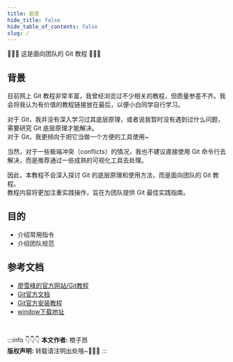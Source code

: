 ```yaml
---
title: 前言
hide_title: false
hide_table_of_contents: false
slug: /
---
```


👏👏👏 这是面向团队的 Git 教程 👏👏👏

## 背景

目前网上 Git 教程非常丰富，我曾经浏览过不少相关的教程，但质量参差不齐。我会将我认为有价值的教程链接放在最后，以便小白同学自行学习。

对于 Git，我并没有深入学习过其底层原理，或者说我暂时没有遇到过什么问题，需要研究 Git 底层原理才能解决。 <br/>
对于 Git，我更倾向于把它当做一个方便的工具使用~

当然，对于一些极端冲突（conflicts）的情况，我也不建议直接使用 Git 命令行去解决，而是推荐通过一些成熟的可视化工具去处理。

因此，本教程不会深入探讨 Git 的底层原理和使用方法，而是面向团队的 Git 教程。 <br/>
教程内容将更加注重实践操作，旨在为团队提供 Git 最佳实践指南。


## 目的

- 介绍常用指令
- 介绍团队规范


## 参考文档

- [廖雪峰的官方网站/Git教程](https://www.liaoxuefeng.com/wiki/896043488029600)
- [Git官方文档](https://git-scm.com/book/zh/v2)
- [Git官方安装教程](https://git-scm.com/book/zh/v2/%E8%B5%B7%E6%AD%A5-%E5%AE%89%E8%A3%85-Git)
- [window下载地址](https://git-scm.com/download/win)


<br/>

:::info 👇👇👇
**本文作者:** 橙子昂 <br/>
**版权声明:** 转载请注明出处哦~👮‍👮‍👮‍
:::
